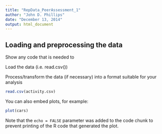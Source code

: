 ```yaml
---
title: "RepData_PeerAssessment_1"
author: "John D. Phillips"
date: "December 13, 2014"
output: html_document
---
```


## Loading and preprocessing the data

Show any code that is needed to

Load the data (i.e. read.csv())

Process/transform the data (if necessary) into a format suitable for your analysis

```r
read.csv(activity.csv)
```

You can also embed plots, for example:

```r
plot(cars)
```

Note that the `echo = FALSE` parameter was added to the code chunk to prevent printing of the R code that generated the plot.
